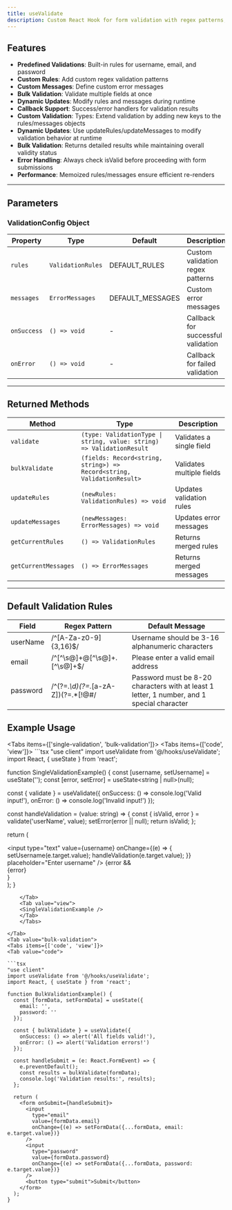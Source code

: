 ```yaml
---
title: useValidate
description: Custom React Hook for form validation with regex patterns, supporting custom rules and bulk validation.
---
```



## Features
- **Predefined Validations**: Built-in rules for username, email, and password
- **Custom Rules**: Add custom regex validation patterns
- **Custom Messages**: Define custom error messages
- **Bulk Validation**: Validate multiple fields at once
- **Dynamic Updates**: Modify rules and messages during runtime
- **Callback Support**: Success/error handlers for validation results
- **Custom Validation**: Types: Extend validation by adding new keys to the rules/messages objects
- **Dynamic Updates**: Use updateRules/updateMessages to modify validation behavior at runtime
- **Bulk Validation**: Returns detailed results while maintaining overall validity status
- **Error Handling**: Always check isValid before proceeding with form submissions
- **Performance**: Memoized rules/messages ensure efficient re-renders
---

## Parameters

### ValidationConfig Object

| Property | Type | Default | Description |
|----------|------|---------|-------------|
| `rules` | `ValidationRules` | DEFAULT_RULES | Custom validation regex patterns |
| `messages` | `ErrorMessages` | DEFAULT_MESSAGES | Custom error messages |
| `onSuccess` | `() => void` | - | Callback for successful validation |
| `onError` | `() => void` | - | Callback for failed validation |

---

## Returned Methods

| Method | Type | Description |
|--------|------|-------------|
| `validate` | `(type: ValidationType \| string, value: string) => ValidationResult` | Validates a single field |
| `bulkValidate` | `(fields: Record<string, string>) => Record<string, ValidationResult>` | Validates multiple fields |
| `updateRules` | `(newRules: ValidationRules) => void` | Updates validation rules |
| `updateMessages` | `(newMessages: ErrorMessages) => void` | Updates error messages |
| `getCurrentRules` | `() => ValidationRules` | Returns merged rules |
| `getCurrentMessages` | `() => ErrorMessages` | Returns merged messages |

---
## Default Validation Rules
|Field	| Regex Pattern |Default Message |
|-------|---------------|----------------|
|userName	|/^[A-Za-z0-9]{3,16}$/	|Username should be 3-16 alphanumeric characters|
|email	|/^[^\s@]+@[^\s@]+\.[^\s@]+$/	|Please enter a valid email address|
|password	|/^(?=.*\d)(?=.*[a-zA-Z])(?=.*[!@#$%^&*]).{8,20}$/	|Password must be 8-20 characters with at least 1 letter, 1 number, and 1 special character|
## Example Usage

<Tabs items={['single-validation', 'bulk-validation']}>
  <Tab value="single-validation">
    <Tabs items={['code', 'view']}>
    <Tab value="code">
    ```tsx
"use client"
import useValidate from '@/hooks/useValidate';
import React, { useState } from 'react';

function SingleValidationExample() {
  const [username, setUsername] = useState('');
  const [error, setError] = useState<string | null>(null);
  
  const { validate } = useValidate({
    onSuccess: () => console.log('Valid input!'),
    onError: () => console.log('Invalid input!')
  });

  const handleValidation = (value: string) => {
    const { isValid, error } = validate('userName', value);
    setError(error || null);
    return isValid;
  };

  return (
    <div>
      <input
        type="text"
        value={username}
        onChange={(e) => {
          setUsername(e.target.value);
          handleValidation(e.target.value);
        }}
        placeholder="Enter username"
      />
      {error && <div className="error">{error}</div>}
    </div>
  );
}
```
    </Tab>
    <Tab value="view">
    <SingleValidationExample />
    </Tab>
    </Tabs>

</Tab> 
<Tab value="bulk-validation">
<Tabs items={['code', 'view']}>
<Tab value="code">

```tsx
"use client"
import useValidate from '@/hooks/useValidate';
import React, { useState } from 'react';

function BulkValidationExample() {
  const [formData, setFormData] = useState({
    email: '',
    password: ''
  });
  
  const { bulkValidate } = useValidate({
    onSuccess: () => alert('All fields valid!'),
    onError: () => alert('Validation errors!')
  });

  const handleSubmit = (e: React.FormEvent) => {
    e.preventDefault();
    const results = bulkValidate(formData);
    console.log('Validation results:', results);
  };

  return (
    <form onSubmit={handleSubmit}>
      <input
        type="email"
        value={formData.email}
        onChange={(e) => setFormData({...formData, email: e.target.value})}
      />
      <input
        type="password"
        value={formData.password}
        onChange={(e) => setFormData({...formData, password: e.target.value})}
      />
      <button type="submit">Submit</button>
    </form>
  );
}
```
</Tab>
<Tab value="view">
<BulkValidationExample />
</Tab>
</Tabs>
</Tab>
 </Tabs>